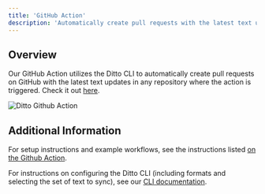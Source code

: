 ```yaml
---
title: 'GitHub Action'
description: 'Automatically create pull requests with the latest text updates'
---
```


## Overview
Our GitHub Action utilizes the Ditto CLI to automatically create pull requests on GitHub with the latest text updates in any repository where the action is triggered.
Check it out [here](https://github.com/marketplace/actions/ditto-github-action).

<img
  src="/images/gh-action.png"
  alt="Ditto Github Action"
/>

## Additional Information
For setup instructions and example workflows, see the instructions listed [on the Github Action](https://github.com/marketplace/actions/ditto-github-action). 

For instructions on configuring the Ditto CLI (including formats and selecting the set of text to sync), see our [CLI documentation](/cli-reference). 